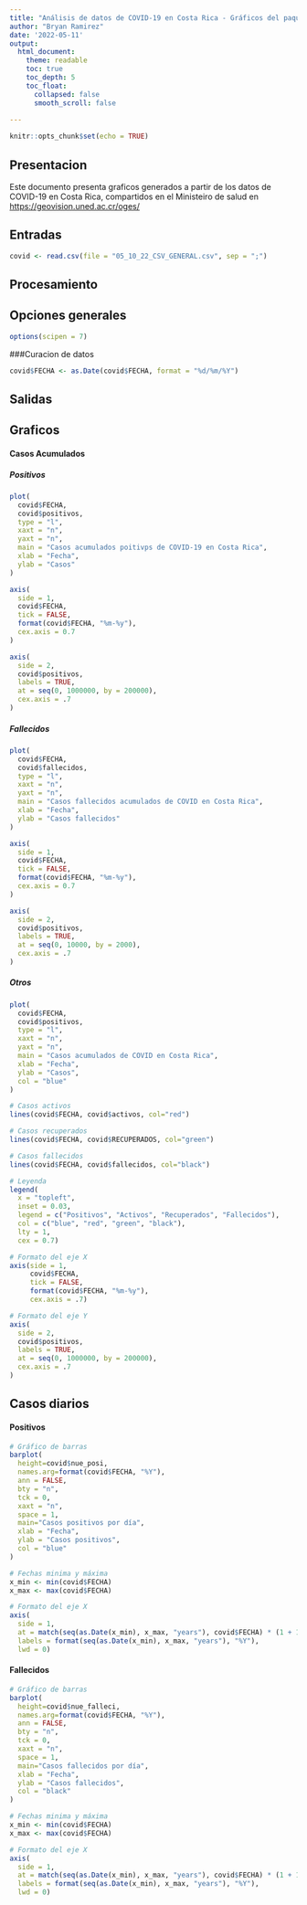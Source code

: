 ---
title: "Análisis de datos de COVID-19 en Costa Rica - Gráficos del paquete base"
author: "Bryan Ramirez"
date: '2022-05-11'
output:
  html_document:
    theme: readable    
    toc: true
    toc_depth: 5
    toc_float:
      collapsed: false
      smooth_scroll: false
  
---

```{r setup, include=FALSE}
knitr::opts_chunk$set(echo = TRUE)
```

## Presentacion  
Este documento presenta graficos generados a partir de los datos de COVID-19 en Costa Rica, compartidos en el Ministeiro de salud en [https://geovision.uned.ac.cr/oges/](https://geovision.uned.ac.cr/oges/)


## Entradas  
```{r carga-datos}
covid <- read.csv(file = "05_10_22_CSV_GENERAL.csv", sep = ";")
```


## Procesamiento  

## Opciones generales  
```{r opciones-generales}
options(scipen = 7)
```

###Curacion de datos
```{r conversion-fecha}
covid$FECHA <- as.Date(covid$FECHA, format = "%d/%m/%Y")
```


## Salidas  

## Graficos    

#### Casos Acumulados    

##### Positivos  

```{r Casos-Positivos_acumulados}
plot(
  covid$FECHA,
  covid$positivos,
  type = "l", 
  xaxt = "n",
  yaxt = "n",
  main = "Casos acumulados poitivps de COVID-19 en Costa Rica",
  xlab = "Fecha",
  ylab = "Casos"
)

axis(
  side = 1,
  covid$FECHA,
  tick = FALSE,
  format(covid$FECHA, "%m-%y"), 
  cex.axis = 0.7
)

axis(
  side = 2,
  covid$positivos,
  labels = TRUE,  
  at = seq(0, 1000000, by = 200000),
  cex.axis = .7
)

```

##### Fallecidos

```{r casos-fallecidos}
plot(
  covid$FECHA,
  covid$fallecidos,
  type = "l",
  xaxt = "n",
  yaxt = "n",
  main = "Casos fallecidos acumulados de COVID en Costa Rica",
  xlab = "Fecha",
  ylab = "Casos fallecidos"
)

axis(
  side = 1,
  covid$FECHA,
  tick = FALSE,
  format(covid$FECHA, "%m-%y"), 
  cex.axis = 0.7
)

axis(
  side = 2,
  covid$positivos,
  labels = TRUE,  
  at = seq(0, 10000, by = 2000),
  cex.axis = .7
)
```

##### Otros  

```{r casos-otros-acumulados}
plot(
  covid$FECHA,
  covid$positivos,
  type = "l",
  xaxt = "n",
  yaxt = "n",
  main = "Casos acumulados de COVID en Costa Rica",
  xlab = "Fecha",
  ylab = "Casos",
  col = "blue"
)

# Casos activos
lines(covid$FECHA, covid$activos, col="red")

# Casos recuperados
lines(covid$FECHA, covid$RECUPERADOS, col="green")

# Casos fallecidos
lines(covid$FECHA, covid$fallecidos, col="black")

# Leyenda
legend(
  x = "topleft",
  inset = 0.03,
  legend = c("Positivos", "Activos", "Recuperados", "Fallecidos"),
  col = c("blue", "red", "green", "black"),
  lty = 1,
  cex = 0.7)

# Formato del eje X
axis(side = 1,
     covid$FECHA,
     tick = FALSE,
     format(covid$FECHA, "%m-%y"),
     cex.axis = .7)

# Formato del eje Y
axis(
  side = 2,
  covid$positivos,
  labels = TRUE,  
  at = seq(0, 1000000, by = 200000),
  cex.axis = .7
)
```

## Casos diarios

#### Positivos

```{r casos-nuevos-positivos}
# Gráfico de barras
barplot(
  height=covid$nue_posi,
  names.arg=format(covid$FECHA, "%Y"),
  ann = FALSE, 
  bty = "n", 
  tck = 0, 
  xaxt = "n",
  space = 1,
  main="Casos positivos por día",
  xlab = "Fecha",
  ylab = "Casos positivos",
  col = "blue"
)

# Fechas minima y máxima
x_min <- min(covid$FECHA)
x_max <- max(covid$FECHA)

# Formato del eje X
axis(
  side = 1,
  at = match(seq(as.Date(x_min), x_max, "years"), covid$FECHA) * (1 + 1),
  labels = format(seq(as.Date(x_min), x_max, "years"), "%Y"),
  lwd = 0)
```

#### Fallecidos

```{r casos-fallecidos}
# Gráfico de barras
barplot(
  height=covid$nue_falleci,
  names.arg=format(covid$FECHA, "%Y"),
  ann = FALSE, 
  bty = "n", 
  tck = 0, 
  xaxt = "n",
  space = 1,
  main="Casos fallecidos por día",
  xlab = "Fecha",
  ylab = "Casos fallecidos",
  col = "black"
)

# Fechas minima y máxima
x_min <- min(covid$FECHA)
x_max <- max(covid$FECHA)

# Formato del eje X
axis(
  side = 1,
  at = match(seq(as.Date(x_min), x_max, "years"), covid$FECHA) * (1 + 1),
  labels = format(seq(as.Date(x_min), x_max, "years"), "%Y"),
  lwd = 0)
```

